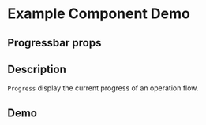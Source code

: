 
<Meta title="Example/Progressbar" component={Progressbar} />

# Example Component Demo

## Progressbar props
<Props of={Progressbar} />

## Description

`Progress` display the current progress of an operation flow.

## Demo

<Canvas>
  <Story name="Line">
    <Progressbar type="line"/>
  </Story>
  <Story name="Circle">
    <Progressbar type="circle"/>
  </Story>
  <Story name="Dashboard">
    <Progressbar type="dashboard"/>
  </Story>
  <Story name="Success">
    <Progressbar status="success"/>
  </Story>
    <Story name="Exception">
    <Progressbar status="exception"/>
  </Story>
  <Story name="Normal">
    <Progressbar status="normal"/>
  </Story>
    <Story name="Active">
    <Progressbar status="active"/>
  </Story>
</Canvas>
